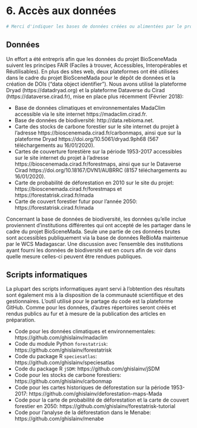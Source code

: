 # 6. Accès aux données

```r
# Merci d'indiquer les bases de données créées ou alimentées par le projet, ainsi que les conditions d'accès à ces données.
```

## Données

Un effort a été entrepris afin que les données du projet BioSceneMada suivent les principes FAIR (Faciles à trouver, Accessibles, Interopérables et Réutilisables). En plus des sites web, deux plateformes ont été utilisées dans le cadre du projet BioSceneMada pour le dépôt de données et la création de DOIs ("data object identifier"). Nous avons utilisé la plateforme Dryad (https://datadryad.org) et la plateforme Dataverse du Cirad (https://dataverse.cirad.fr), mise en place plus récemment (Février 2018):

- Base de données climatiques et environnementales MadaClim accessible via le site internet https://madaclim.cirad.fr.
- Base de données de biodiversité: http://data.rebioma.net.
- Carte des stocks de carbone forestier sur le site internet du projet à l'adresse https://bioscenemada.cirad.fr/carbonmaps, ainsi que sur la plateforme Dryad https://doi.org/10.5061/dryad.9ph68 (567 téléchargements au 16/01/2020).
- Cartes de couverture forestière sur la période 1953-2017 accessibles sur le site internet du projet à l'adresse https://bioscenemada.cirad.fr/forestmaps, ainsi que sur le Dataverse Cirad https://doi.org/10.18167/DVN1/AUBRRC (8157 téléchargements au 16/01/2020).
- Carte de probabilité de déforestation en 2010 sur le site du projet: https://bioscenemada.cirad.fr/forestmaps et https://forestatrisk.cirad.fr/mada
- Carte de couvert forestier futur pour l'année 2050: https://forestatrisk.cirad.fr/mada

Concernant la base de données de biodiversité, les données qu'elle inclue proviennent d'institutions différentes qui ont accepté de les partager dans le cadre du projet BioSceneMada. Seule une partie de ces données brutes sont accessibles publiquement via la base de données ReBioMa maintenue par le WCS Madagascar. Une discussion avec l'ensemble des institutions ayant fourni les données de biodiversité est en cours afin de voir dans quelle mesure celles-ci peuvent être rendues publiques.

## Scripts informatiques

La plupart des scripts informatiques ayant servi à l'obtention des résultats sont également mis à la disposition de la communauté scientifique et des gestionnaires. L'outil utilisé pour le partage du code est la plateforme GitHub. Comme pour les données, d'autres répertoires seront créés et rendus publics au fur et à mesure de la publication des articles en préparation.

- Code pour les données climatiques et environnementales: https://github.com/ghislainv/madaclim
- Code du module Python `forestatrisk`: https://github.com/ghislainv/forestatrisk
- Code du package R `speciesatlas`: https://github.com/ghislainv/speciesatlas
- Code du package R `jSDM`: https://github.com/ghislainv/jSDM
- Code pour les stocks de carbone forestiers: https://github.com/ghislainv/carbonmap
- Code pour les cartes historiques de déforestation sur la période 1953-2017: https://github.com/ghislainv/deforestation-maps-Mada
- Code pour la carte de probabilité de déforestation et la carte de couvert forestier en 2050: https://github.com/ghislainv/forestatrisk-tutorial
- Code pour l'analyse de la déforestation dans le Menabe: https://github.com/ghislainv/menabe
